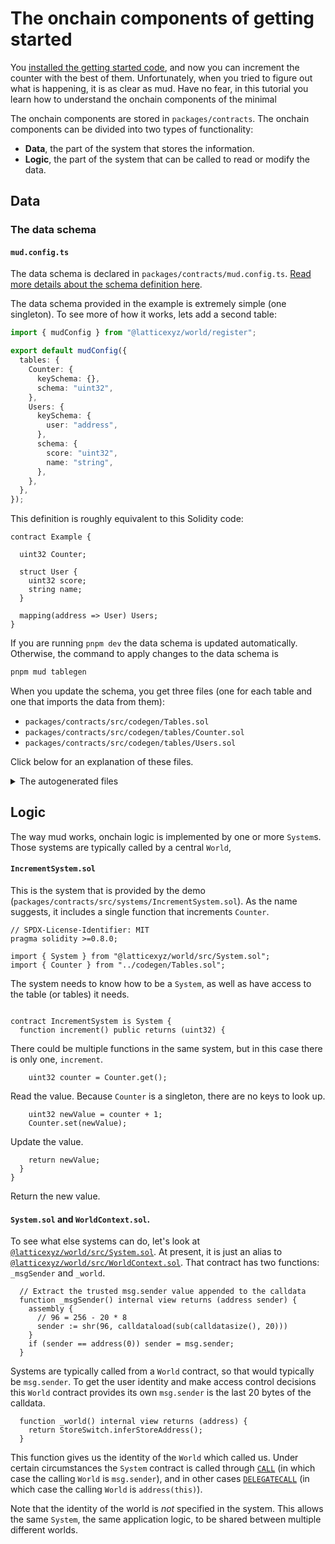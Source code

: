 # The onchain components of getting started

You [installed the getting started code](/quick-start), and now you can increment the counter with the best of them.
Unfortunately, when you tried to figure out what is happening, it is as clear as mud.
Have no fear, in this tutorial you learn how to understand the onchain components of the minimal 

The onchain components are stored in `packages/contracts`. 
The onchain components can be divided into two types of functionality:
- **Data**, the part of the system that stores the information.
- **Logic**, the part of the system that can be called to read or modify the data.


## Data

### The data schema

#### `mud.config.ts`
The data schema is declared in `packages/contracts/mud.config.ts`.
[Read more details about the schema definition here](/world/config#global-configuration-keys).

The data schema provided in the example is extremely simple (one singleton).
To see more of how it works, lets add a second table:

```ts
import { mudConfig } from "@latticexyz/world/register";

export default mudConfig({
  tables: {
    Counter: {
      keySchema: {},
      schema: "uint32",
    },
    Users: {
      keySchema: {
        user: "address",
      },
      schema: {
        score: "uint32",
        name: "string",
      },
    },
  },
});
```

This definition is roughly equivalent to this Solidity code:

```solidity
contract Example {

  uint32 Counter;

  struct User {
    uint32 score;
    string name;
  }

  mapping(address => User) Users;
}
```

If you are running `pnpm dev` the data schema is updated automatically.
Otherwise, the command to apply changes to the data schema is

```sh
pnpm mud tablegen
```

When you update the schema, you get three files (one for each table and one that imports the data from them):
- `packages/contracts/src/codegen/Tables.sol`
- `packages/contracts/src/codegen/tables/Counter.sol`
- `packages/contracts/src/codegen/tables/Users.sol`

Click below for an explanation of these files.

<details>
<summary>The autogenerated files</summary>
  
#### `Tables.sol`

```solidity
// SPDX-License-Identifier: MIT
pragma solidity >=0.8.0;

/* Autogenerated file. Do not edit manually. */

import { Counter, CounterTableId } from "./tables/Counter.sol";
import { Users, UsersData, UsersTableId } from "./tables/Users.sol";
```

This file just imports the definitions of all the tables defined in the schema.


#### `Counter.sol`

```solidity
// SPDX-License-Identifier: MIT
pragma solidity >=0.8.0;

/* Autogenerated file. Do not edit manually. */

// Import schema type
import { SchemaType } from "@latticexyz/schema-type/src/solidity/SchemaType.sol";

// Import store internals
import { IStore } from "@latticexyz/store/src/IStore.sol";
import { StoreSwitch } from "@latticexyz/store/src/StoreSwitch.sol";
import { StoreCore } from "@latticexyz/store/src/StoreCore.sol";
import { Bytes } from "@latticexyz/store/src/Bytes.sol";
import { Memory } from "@latticexyz/store/src/Memory.sol";
import { SliceLib } from "@latticexyz/store/src/Slice.sol";
import { EncodeArray } from "@latticexyz/store/src/tightcoder/EncodeArray.sol";
import { Schema, SchemaLib } from "@latticexyz/store/src/Schema.sol";
import { PackedCounter, PackedCounterLib } from "@latticexyz/store/src/PackedCounter.sol";
```

These are various definitions required for a mud table. 
You don't typically need to worry about them.

```solidity
bytes32 constant _tableId = bytes32(abi.encodePacked(bytes16(""), bytes16("Counter")));
bytes32 constant CounterTableId = _tableId;
```

One advantage of mud is that the metadata, the information that describes the data we are managing, is available onchain. 
For table IDs the first sixteen characters are the namespace of the table, followed by sixteen characters of the name of the table itself.
The default namespace is empty.

```solidity
library Counter {
  /** Get the table's schema */
  function getSchema() internal pure returns (Schema) {
    SchemaType[] memory _schema = new SchemaType[](1);
    _schema[0] = SchemaType.UINT32;

    return SchemaLib.encode(_schema);
  }

  function getKeySchema() internal pure returns (Schema) {
    SchemaType[] memory _schema = new SchemaType[](0);

    return SchemaLib.encode(_schema);
  }
```

These two functions return the schema, the different types of fields, for the value and the key.
In this case, there is nothing in the key because the table only has a single row.

[The list of field types is available here](https://github.com/latticexyz/mud/blob/main/packages/schema-type/src/solidity/SchemaType.sol#L9).

```solidity
  /** Get the table's metadata */
  function getMetadata() internal pure returns (string memory, string[] memory) {
    string[] memory _fieldNames = new string[](1);
    _fieldNames[0] = "value";
    return ("Counter", _fieldNames);
  }
```

This function returns the name of the table and the names of the fields in it.
In this case there is only one, and as we didn't specify the name in `mud.config.ts` it is called by the default, `value`.


```solidity
  /** Register the table's schema */
  function registerSchema() internal {
    StoreSwitch.registerSchema(_tableId, getSchema(), getKeySchema());
  }

  /** Register the table's schema (using the specified store) */
  function registerSchema(IStore _store) internal {
    _store.registerSchema(_tableId, getSchema(), getKeySchema());
  }
```

These two functions register the schema, either to the default `Store` (`StoreSwitch`) or to one given as a parameter.

```solidity
  /** Set the table's metadata */
  function setMetadata() internal {
    (string memory _tableName, string[] memory _fieldNames) = getMetadata();
    StoreSwitch.setMetadata(_tableId, _tableName, _fieldNames);
  }

  /** Set the table's metadata (using the specified store) */
  function setMetadata(IStore _store) internal {
    (string memory _tableName, string[] memory _fieldNames) = getMetadata();
    _store.setMetadata(_tableId, _tableName, _fieldNames);
  }
```

These two functions register the metadata, the table and column names, either to the default `Store` (`StoreSwitch`) or to one given as a parameter.

```solidity
  /** Get value */
  function get() internal view returns (uint32 value) {
    bytes32[] memory _keyTuple = new bytes32[](0);

    bytes memory _blob = StoreSwitch.getField(_tableId, _keyTuple, 0);
    return (uint32(Bytes.slice4(_blob, 0)));
  }

  /** Get value (using the specified store) */
  function get(IStore _store) internal view returns (uint32 value) {
    bytes32[] memory _keyTuple = new bytes32[](0);

    bytes memory _blob = _store.getField(_tableId, _keyTuple, 0);
    return (uint32(Bytes.slice4(_blob, 0)));
  }
```

These two functions read the value. 
In this case there is only one value and there are no keys, so they just get the first entry, the one with index zero.

```solidity
  /** Set value */
  function set(uint32 value) internal {
    bytes32[] memory _keyTuple = new bytes32[](0);

    StoreSwitch.setField(_tableId, _keyTuple, 0, abi.encodePacked((value)));
  }

  /** Set value (using the specified store) */
  function set(IStore _store, uint32 value) internal {
    bytes32[] memory _keyTuple = new bytes32[](0);

    _store.setField(_tableId, _keyTuple, 0, abi.encodePacked((value)));
  }
```

These two functions overwrite the value.

```solidity
  /** Tightly pack full data using this table's schema */
  function encode(uint32 value) internal view returns (bytes memory) {
    return abi.encodePacked(value);
  }

  /** Encode keys as a bytes32 array using this table's schema */
  function encodeKeyTuple() internal pure returns (bytes32[] memory _keyTuple) {
    _keyTuple = new bytes32[](0);
  }
```

Utility functions to encode a value.

```solidity

  /* Delete all data for given keys */
  function deleteRecord() internal {
    bytes32[] memory _keyTuple = new bytes32[](0);

    StoreSwitch.deleteRecord(_tableId, _keyTuple);
  }

  /* Delete all data for given keys (using the specified store) */
  function deleteRecord(IStore _store) internal {
    bytes32[] memory _keyTuple = new bytes32[](0);

    _store.deleteRecord(_tableId, _keyTuple);
  }
}
```

These functions delete the value. 
Normally it would be the value associated with the a key provided as a paramter, but in this case there is no parameter.

#### `Users.sol`

This file is very similar to `Counter.sol`, so I will only explain the parts that are different.


```solidity
struct UsersData {
  uint32 score;
  string name;
}
```

A struct to hold all the schema fields. 
By default this struct is created whenever there are multiple input fields.

```solidity
  function getKeySchema() internal pure returns (Schema) {
    SchemaType[] memory _schema = new SchemaType[](1);
    _schema[0] = SchemaType.ADDRESS;

    return SchemaLib.encode(_schema);
  }
```

In contrast to `Counter`, this table does have a key, so it has a real key schema.


```solidity
  /** Get score */
  function getScore(address user) internal view returns (uint32 score) {
    bytes32[] memory _keyTuple = new bytes32[](1);
    _keyTuple[0] = bytes32(uint256(uint160(user)));

    bytes memory _blob = StoreSwitch.getField(_tableId, _keyTuple, 0);
    return (uint32(Bytes.slice4(_blob, 0)));
  }

  /** Get score (using the specified store) */
  function getScore(IStore _store, address user) internal view returns (uint32 score) {
     ...
  }

  /** Set score */
  function setScore(address user, uint32 score) internal {
    bytes32[] memory _keyTuple = new bytes32[](1);
    _keyTuple[0] = bytes32(uint256(uint160(user)));

    StoreSwitch.setField(_tableId, _keyTuple, 0, abi.encodePacked((score)));
  }

  /** Set score (using the specified store) */
  function setScore(IStore _store, address user, uint32 score) internal {
     ...
  }

  /** Get name */
  function getName(address user) internal view returns (string memory name) {
     ...
  }

  /** Get name (using the specified store) */
  function getName(IStore _store, address user) internal view returns (string memory name) {
     ...
  }

  /** Set name */
  function setName(address user, string memory name) internal {
     ...
  }

  /** Set name (using the specified store) */
  function setName(IStore _store, address user, string memory name) internal {
     ...
  }
```

When there are multiple fields in the record, `get` and `set` functions are provided for each field.

```solidity
  /** Get the length of name */
  function lengthName(address user) internal view returns (uint256) {
    bytes32[] memory _keyTuple = new bytes32[](1);
    _keyTuple[0] = bytes32(uint256(uint160(user)));

    uint256 _byteLength = StoreSwitch.getFieldLength(_tableId, _keyTuple, 1, getSchema());
    return _byteLength / 1;
  }

  /** Get the length of name (using the specified store) */
  function lengthName(IStore _store, address user) internal view returns (uint256) {
    ...
    uint256 _byteLength = _store.getFieldLength(_tableId, _keyTuple, 1, getSchema());
    return _byteLength / 1;
  }
```

A string is an array, so `Name` also gets the functions that arrays get - for example, the function to get the array length. 
The division by one is because strings are one byte per character.

```solidity
  /** Get an item of name (unchecked, returns invalid data if index overflows) */
  function getItemName(address user, uint256 _index) internal view returns (string memory) {
    bytes32[] memory _keyTuple = new bytes32[](1);
    _keyTuple[0] = bytes32(uint256(uint160(user)));

    bytes memory _blob = StoreSwitch.getFieldSlice(_tableId, _keyTuple, 1, getSchema(), _index * 1, (_index + 1) * 1);
    return (string(_blob));
  }

  /** Get an item of name (using the specified store) (unchecked, returns invalid data if index overflows) */
  function getItemName(IStore _store, address user, uint256 _index) internal view returns (string memory) {
    ...
    bytes memory _blob = _store.getFieldSlice(_tableId, _keyTuple, 1, getSchema(), _index * 1, (_index + 1) * 1);
    return (string(_blob));
  }
```

Another array function, this one gets the n'th item (in this case, character).

```solidity
  /** Push a slice to name */
  function pushName(address user, string memory _slice) internal {
    bytes32[] memory _keyTuple = new bytes32[](1);
    _keyTuple[0] = bytes32(uint256(uint160(user)));

    StoreSwitch.pushToField(_tableId, _keyTuple, 1, bytes((_slice)));
  }

  /** Push a slice to name (using the specified store) */
  function pushName(IStore _store, address user, string memory _slice) internal {
    ...
    _store.pushToField(_tableId, _keyTuple, 1, bytes((_slice)));
  }

  /** Pop a slice from name */
  function popName(address user) internal {
    bytes32[] memory _keyTuple = new bytes32[](1);
    _keyTuple[0] = bytes32(uint256(uint160(user)));

    StoreSwitch.popFromField(_tableId, _keyTuple, 1, 1);
  }

  /** Pop a slice from name (using the specified store) */
  function popName(IStore _store, address user) internal {
    ...
    _store.popFromField(_tableId, _keyTuple, 1, 1);
  }
```

Add and remove items from the end of the array.

```solidity
  /** Update a slice of name at `_index` */
  function updateName(address user, uint256 _index, string memory _slice) internal {
    bytes32[] memory _keyTuple = new bytes32[](1);
    _keyTuple[0] = bytes32(uint256(uint160(user)));

    StoreSwitch.updateInField(_tableId, _keyTuple, 1, _index * 1, bytes((_slice)));
  }

  /** Update a slice of name (using the specified store) at `_index` */
  function updateName(IStore _store, address user, uint256 _index, string memory _slice)
 internal {
    ...
    _store.updateInField(_tableId, _keyTuple, 1, _index * 1, bytes((_slice)));
  }
```

Update a slice of the "array".


```solidity
  /** Get the full data */
  function get(address user) internal view returns (UsersData memory _table) {
    bytes32[] memory _keyTuple = new bytes32[](1);
    _keyTuple[0] = bytes32(uint256(uint160(user)));

    bytes memory _blob = StoreSwitch.getRecord(_tableId, _keyTuple, getSchema());
    return decode(_blob);
  }

  /** Get the full data (using the specified store) */
  function get(IStore _store, address user) internal view returns (UsersData memory _tab
le) {
    ....
    bytes memory _blob = _store.getRecord(_tableId, _keyTuple, getSchema());
    return decode(_blob);
  }

  /** Set the full data using individual values */
  function set(address user, uint32 score, string memory name) internal {
    bytes memory _data = encode(score, name);

    bytes32[] memory _keyTuple = new bytes32[](1);
    _keyTuple[0] = bytes32(uint256(uint160(user)));

    StoreSwitch.setRecord(_tableId, _keyTuple, _data);
  }

  /** Set the full data using individual values (using the specified store) */
  function set(IStore _store, address user, uint32 score, string memory name) internal {
    ...
    _store.setRecord(_tableId, _keyTuple, _data);
  }

  /** Set the full data using the data struct */
  function set(address user, UsersData memory _table) internal {
    set(user, _table.score, _table.name);
  }

  /** Set the full data using the data struct (using the specified store) */
  function set(IStore _store, address user, UsersData memory _table) internal {
    set(_store, user, _table.score, _table.name);
  }
```

Get and set the entire row of user data.


```solidity
  /** Decode the tightly packed blob using this table's schema */
  function decode(bytes memory _blob) internal view returns (UsersData memory _table) {
    // 4 is the total byte length of static data
    PackedCounter _encodedLengths = PackedCounter.wrap(Bytes.slice32(_blob, 4));

    _table.score = (uint32(Bytes.slice4(_blob, 0)));

    // Store trims the blob if dynamic fields are all empty
    if (_blob.length > 4) {
      uint256 _start;
      // skip static data length + dynamic lengths word
      uint256 _end = 36;

      _start = _end;
      _end += _encodedLengths.atIndex(0);
      _table.name = (string(SliceLib.getSubslice(_blob, _start, _end).toBytes()));
    }
  }
```

The first four bytes are the `uint32` score, which is always present.
The `string` name, however, might be empty, in which case nothing will be returned there.
If there is a name, it is encoded in the standard Ethereum manner for strings, a 32 byte length followed by the data.


```solidity
  /** Tightly pack full data using this table's schema */
  function encode(uint32 score, string memory name) internal view returns (bytes memory)
 {
    uint40[] memory _counters = new uint40[](1);
    _counters[0] = uint40(bytes(name).length);
    PackedCounter _encodedLengths = PackedCounterLib.pack(_counters);

    return abi.encodePacked(score, _encodedLengths.unwrap(), bytes((name)));
  }


  /** Encode keys as a bytes32 array using this table's schema */
  function encodeKeyTuple(address user) internal pure returns (bytes32[] memory _keyTuple) {
    _keyTuple = new bytes32[](1);
    _keyTuple[0] = bytes32(uint256(uint160(user)));
  }
```

These functions encode data so it can be treated as an array of Ethereum values (256 bits = 32 bytes). 


</details>

## Logic

The way mud works, onchain logic is implemented by one or more `System`s.
Those systems are typically called by a central `World`, 

#### `IncrementSystem.sol`

This is the system that is provided by the demo (`packages/contracts/src/systems/IncrementSystem.sol`). 
As the name suggests, it includes a single function that increments `Counter`.

```solidity
// SPDX-License-Identifier: MIT
pragma solidity >=0.8.0;

import { System } from "@latticexyz/world/src/System.sol";
import { Counter } from "../codegen/Tables.sol";
```

The system needs to know how to be a `System`, as well as have access to the table (or tables) it needs.

```solidity

contract IncrementSystem is System {
  function increment() public returns (uint32) {
```

There could be multiple functions in the same system, but in this case there is only one, `increment`.

```solidity
    uint32 counter = Counter.get();
```

Read the value. Because `Counter` is a singleton, there are no keys to look up.

```solidity
    uint32 newValue = counter + 1;
    Counter.set(newValue);
```

Update the value.

```solidity
    return newValue;
  }
}
```

Return the new value. 

#### `System.sol` and `WorldContext.sol`.

To see what else systems can do, let's look at [`@latticexyz/world/src/System.sol`](https://github.com/latticexyz/mud/blob/main/packages/world/src/System.sol). 
At present, it is just an alias to [`@latticexyz/world/src/WorldContext.sol`](https://github.com/latticexyz/mud/blob/main/packages/world/src/WorldContext.sol).
That contract has two functions: `_msgSender` and `_world`.

```solidity
  // Extract the trusted msg.sender value appended to the calldata
  function _msgSender() internal view returns (address sender) {
    assembly {
      // 96 = 256 - 20 * 8
      sender := shr(96, calldataload(sub(calldatasize(), 20)))
    }
    if (sender == address(0)) sender = msg.sender;
  }
```

Systems are typically called from a `World` contract, so that would typically be `msg.sender`.
To get the user identity and make access control decisions this `World` contract provides its own `msg.sender` 
is the last 20 bytes of the calldata.


```solidity
  function _world() internal view returns (address) {
    return StoreSwitch.inferStoreAddress();
  }
```

This function gives us the identity of the `World` which called us.
Under certain circumstances the `System` contract is called through [`CALL`](https://mirror.xyz/frimoldi.eth/5RObAeE1sPNeEzyGU9gU0olBtVJqnj0MYkJCVtVNGV0) (in which case the calling `World` is `msg.sender`), and in other cases [`DELEGATECALL`](https://mirror.xyz/frimoldi.eth/5RObAeE1sPNeEzyGU9gU0olBtVJqnj0MYkJCVtVNGV0) (in which case the calling `World` is `address(this)`). 

Note that the identity of the world is *not* specified in the system. 
This allows the same `System`, the same application logic, to be shared between multiple different worlds.
